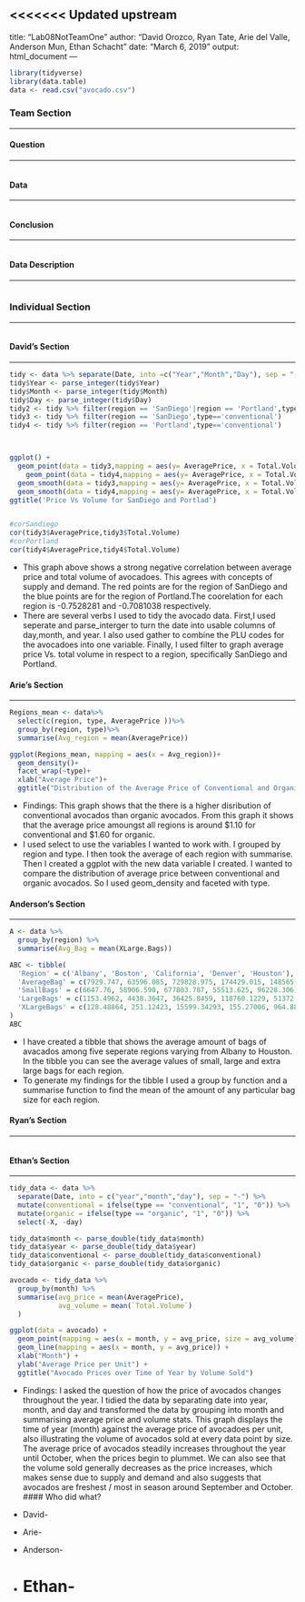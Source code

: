<<<<<<< Updated upstream
---
title: "Lab08NotTeamOne"
author: "David Orozco, Ryan Tate, Arie del Valle, Anderson Mun, Ethan Schacht"
date: "March 6, 2019"
output: html_document
---

```r
library(tidyverse)
library(data.table)
data <- read.csv("avocado.csv")
```
### Team Section
****
#### Question
****

```r
```
#### Data
****

```r
```
#### Conclusion
****

```r
```
#### Data Description
****

```r
```
### Individual Section
****

```r
```

#### David's Section
****

```r
tidy <- data %>% separate(Date, into =c("Year","Month","Day"), sep = "-") %>% select(-"year",-"X") %>% gather('X4046','X4225','X4770',key = 'PLUcode',value = 'amount') 
tidy$Year <- parse_integer(tidy$Year)
tidy$Month <- parse_integer(tidy$Month)
tidy$Day <- parse_integer(tidy$Day)
tidy2 <- tidy %>% filter(region == 'SanDiego'|region == 'Portland',type=='conventional')
tidy3 <- tidy %>% filter(region == 'SanDiego',type=='conventional')
tidy4 <- tidy %>% filter(region == 'Portland',type=='conventional')



ggplot() +
  geom_point(data = tidy3,mapping = aes(y= AveragePrice, x = Total.Volume),color = 'red')+
    geom_point(data = tidy4,mapping = aes(y= AveragePrice, x = Total.Volume),color = 'blue')+
  geom_smooth(data = tidy3,mapping = aes(y= AveragePrice, x = Total.Volume),size = 1.2,color = 'red',method = 'lm')+
  geom_smooth(data = tidy4,mapping = aes(y= AveragePrice, x = Total.Volume),size = 1.2,method = 'lm')+
ggtitle('Price Vs Volume for SanDiego and Portlad')


#corSandiego
cor(tidy3$AveragePrice,tidy3$Total.Volume)
#corPortland
cor(tidy4$AveragePrice,tidy4$Total.Volume)

```

* This graph above shows a strong negative correlation between average price and total volume of avocadoes. This agrees with concepts of supply and demand. The red points are for the region of SanDiego and the blue points are for the region of Portland.The coorelation for each region is -0.7528281 and -0.7081038 respectively. 
* There are several verbs I used to tidy the avocado data. First,I used seperate and parse_interger to turn the date into usable columns of day,month, and year. I also used gather to combine the PLU codes for the avocadoes into one variable. Finally, I used filter to graph average price Vs. total volume in respect to a region, specifically SanDiego and Portland.

#### Arie's Section
****
```r
Regions_mean <- data%>%
  select(c(region, type, AveragePrice ))%>%
  group_by(region, type)%>%
  summarise(Avg_region = mean(AveragePrice))

ggplot(Regions_mean, mapping = aes(x = Avg_region))+
  geom_density()+
  facet_wrap(~type)+
  xlab("Average Price")+
  ggtitle("Distribution of the Average Price of Conventional and Organic Avocados")
```

* Findings: This graph shows that the there is a higher disribution of conventional avocados than organic avocados. From this graph it shows that the average price amoungst all regions is around $1.10 for conventional and $1.60 for organic.
* I used select to use the variables I wanted to work with. I grouped by region and type. I then took the average of each region with summarise. Then I created a ggplot with the new data variable I created. I wanted to compare the distribution of average price between conventional and organic avocados. So I used geom_density and faceted with type.

#### Anderson's Section
****

```r
A <- data %>%
  group_by(region) %>%
  summarise(Avg_Bag = mean(XLarge.Bags))

ABC <- tibble(
  'Region' = c('Albany', 'Boston', 'California', 'Denver', 'Houston'),
  'AverageBag' = c(7929.747, 63596.085, 729828.975, 174429.015, 148565.278),
  'SmallBags' = c(6647.76, 58906.590, 677803.787, 55513.625, 96228.306),
  'LargeBags' = c(1153.4962, 4438.3647, 36425.8459, 118760.1229, 51372.0826),
  'XLargeBags' = c(128.48864, 251.12423, 15599.34293, 155.27006, 964.88979)
)
ABC
```

* I have created a tibble that shows the average amount of bags of avacados among five seperate regions varying from Albany to Houston. In the tibble you can see the average values of small, large and extra large bags for each region.
* To generate my findings for the tibble I used a group by function and a summarise function to find the mean of the amount of any particular bag size for each region. 

#### Ryan's Section
****

```r
```
#### Ethan's Section
****

```r

tidy_data <- data %>%
  separate(Date, into = c("year","month","day"), sep = "-") %>%
  mutate(conventional = ifelse(type == "conventional", "1", "0")) %>%
  mutate(organic = ifelse(type == "organic", "1", "0")) %>%
  select(-X, -day)

tidy_data$month <- parse_double(tidy_data$month)
tidy_data$year <- parse_double(tidy_data$year)
tidy_data$conventional <- parse_double(tidy_data$conventional)
tidy_data$organic <- parse_double(tidy_data$organic)

avocado <- tidy_data %>%
  group_by(month) %>%
  summarise(avg_price = mean(AveragePrice),
            avg_volume = mean(`Total.Volume`)
  )

ggplot(data = avocado) +
  geom_point(mapping = aes(x = month, y = avg_price, size = avg_volume)) +
  geom_line(mapping = aes(x = month, y = avg_price)) +
  xlab("Month") +
  ylab("Average Price per Unit") +
  ggtitle("Avocado Prices over Time of Year by Volume Sold")
```

* Findings: I asked the question of how the price of avocados changes throughout the year. I tidied the data by separating date into year, month, and day and transformed the data by grouping into month and summarising average price and volume stats. This graph displays the time of year (month) against the average price of avocadoes per unit, also illustrating the volume of avocados sold at every data point by size.  The average price of avocados steadily increases throughout the year until October, when the prices begin to plummet.  We can also see that the volume sold generally decreases as the price increases, which makes sense due to supply and demand and also suggests that avocados are freshest / most in season around September and October.
#### Who did what?

* David-
* Arie-
* Anderson-
* Ethan-
=======
